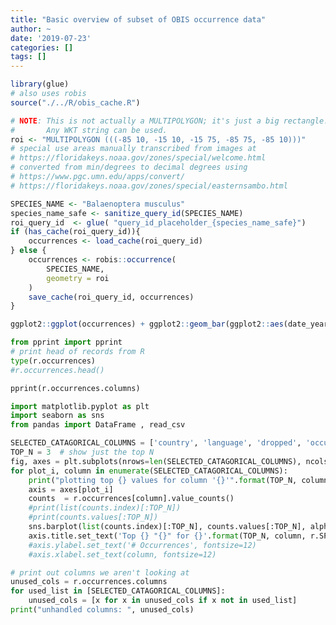 ```yaml
---
title: "Basic overview of subset of OBIS occurrence data"
author: ~
date: '2019-07-23'
categories: []
tags: []
---
```


```r
library(glue)
# also uses robis
source("./../R/obis_cache.R")
```


```r
# NOTE: This is not actually a MULTIPOLYGON; it's just a big rectangle. 
#       Any WKT string can be used.
roi <- "MULTIPOLYGON (((-85 10, -15 10, -15 75, -85 75, -85 10)))"
# special use areas manually transcribed from images at
# https://floridakeys.noaa.gov/zones/special/welcome.html
# converted from min/degrees to decimal degrees using
# https://www.pgc.umn.edu/apps/convert/
# https://floridakeys.noaa.gov/zones/special/easternsambo.html
```

```r
SPECIES_NAME <- "Balaenoptera musculus"
species_name_safe <- sanitize_query_id(SPECIES_NAME)
roi_query_id  <- glue( "query_id_placeholder_{species_name_safe}")
if (has_cache(roi_query_id)){
    occurrences <- load_cache(roi_query_id)
} else {
    occurrences <- robis::occurrence(
        SPECIES_NAME,
        geometry = roi
    )
    save_cache(roi_query_id, occurrences)
}
```

```r
ggplot2::ggplot(occurrences) + ggplot2::geom_bar(ggplot2::aes(date_year), width = 1)
```


```python
from pprint import pprint
# print head of records from R
type(r.occurrences)
#r.occurrences.head()

pprint(r.occurrences.columns)
```

```python
import matplotlib.pyplot as plt
import seaborn as sns
from pandas import DataFrame , read_csv

SELECTED_CATAGORICAL_COLUMNS = ['country', 'language', 'dropped', 'occurrenceStatus', 'modified', 'organismQuantity', 'sampleSizeUnit', 'dataset_id', 'license', 'organismQuantityType', 'scientificNameAuthorship', 'absence', 'vernacularName', 'specificEpithet', 'datasetID', 'category', 'sampleSizeValue', 'node_id', 'bibliographicCitation', 'continent', 'identificationReferences', 'fieldNumber', 'coordinateUncertaintyInMeters', 'taxonRemarks', 'behavior', 'informationWithheld', 'samplingEffort', 'dataGeneralizations']
TOP_N = 3  # show just the top N
fig, axes = plt.subplots(nrows=len(SELECTED_CATAGORICAL_COLUMNS), ncols=1, figsize=(8,len(SELECTED_CATAGORICAL_COLUMNS)*4))
for plot_i, column in enumerate(SELECTED_CATAGORICAL_COLUMNS):
    print("plotting top {} values for column '{}'".format(TOP_N, column))
    axis = axes[plot_i]
    counts  = r.occurrences[column].value_counts()
    #print(list(counts.index)[:TOP_N])
    #print(counts.values[:TOP_N])
    sns.barplot(list(counts.index)[:TOP_N], counts.values[:TOP_N], alpha=0.8, ax=axis)
    axis.title.set_text('Top {} "{}" for {}'.format(TOP_N, column, r.SPECIES_NAME))
    #axis.ylabel.set_text('# Occurrences', fontsize=12)
    #axis.xlabel.set_text(column, fontsize=12)
```

```python

# print out columns we aren't looking at
unused_cols = r.occurrences.columns
for used_list in [SELECTED_CATAGORICAL_COLUMNS]:
    unused_cols = [x for x in unused_cols if x not in used_list]
print("unhandled columns: ", unused_cols)
```